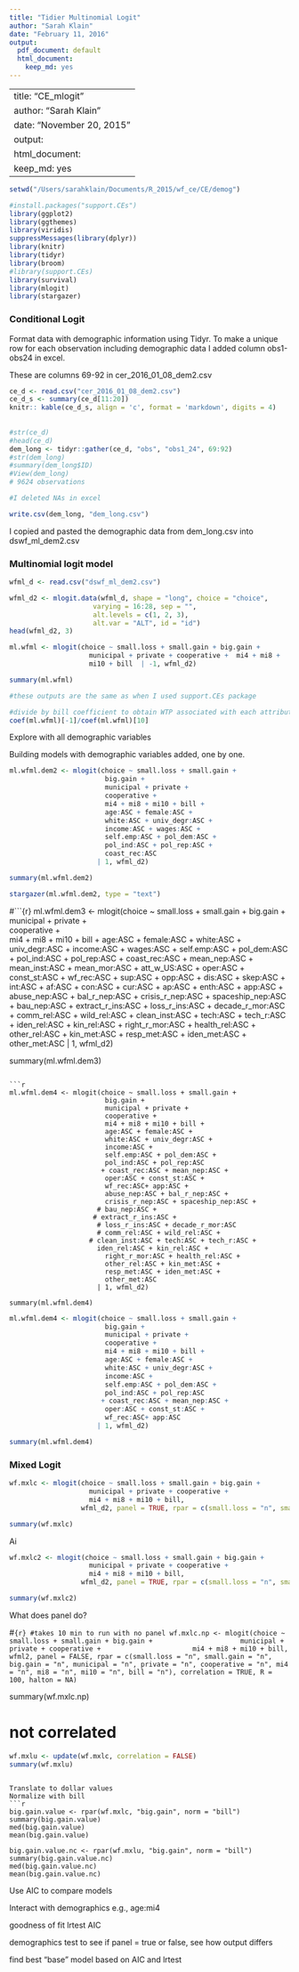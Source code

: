 ```yaml
---
title: "Tidier Multinomial Logit"
author: "Sarah Klain"
date: "February 11, 2016"
output:
  pdf_document: default
  html_document:
    keep_md: yes
---
```


---
title: "CE_mlogit"
author: "Sarah Klain"
date: "November 20, 2015"
output: 
  html_document: 
    keep_md: yes
---

```r
setwd("/Users/sarahklain/Documents/R_2015/wf_ce/CE/demog")

#install.packages("support.CEs")
library(ggplot2)
library(ggthemes)
library(viridis)
suppressMessages(library(dplyr))
library(knitr)
library(tidyr)
library(broom)
#library(support.CEs)
library(survival)
library(mlogit)
library(stargazer)
```

### Conditional Logit

Format data with demographic information using Tidyr.
To make a unique row for each observation including demographic data
I added column obs1-obs24 in excel.

These are columns 69-92 in cer_2016_01_08_dem2.csv
```r
ce_d <- read.csv("cer_2016_01_08_dem2.csv")
ce_d_s <- summary(ce_d[11:20])
knitr:: kable(ce_d_s, align = 'c', format = 'markdown', digits = 4)
  
  
#str(ce_d)
#head(ce_d)
dem_long <- tidyr::gather(ce_d, "obs", "obs1_24", 69:92)
#str(dem_long)
#summary(dem_long$ID)
#View(dem_long)
# 9624 observations

#I deleted NAs in excel

write.csv(dem_long, "dem_long.csv")
```
I copied and pasted the demographic data from dem_long.csv into dswf_ml_dem2.csv

### Multinomial logit model
```r
wfml_d <- read.csv("dswf_ml_dem2.csv")

wfml_d2 <- mlogit.data(wfml_d, shape = "long", choice = "choice",
                     varying = 16:28, sep = "",
                     alt.levels = c(1, 2, 3), 
                     alt.var = "ALT", id = "id")
head(wfml_d2, 3)

ml.wfml <- mlogit(choice ~ small.loss + small.gain + big.gain + 
                    municipal + private + cooperative +  mi4 + mi8 +
                    mi10 + bill  | -1, wfml_d2)

summary(ml.wfml)

#these outputs are the same as when I used support.CEs package

#divide by bill coefficient to obtain WTP associated with each attribute and level
coef(ml.wfml)[-1]/coef(ml.wfml)[10]
```

Explore with all demographic variables

Building models with demographic variables added, one by one. 

```r
ml.wfml.dem2 <- mlogit(choice ~ small.loss + small.gain +
                        big.gain + 
                        municipal + private +                  
                        cooperative +  
                        mi4 + mi8 + mi10 + bill + 
                        age:ASC + female:ASC +
                        white:ASC + univ_degr:ASC + 
                        income:ASC + wages:ASC + 
                        self.emp:ASC + pol_dem:ASC + 
                        pol_ind:ASC + pol_rep:ASC + 
                        coast_rec:ASC
                      | 1, wfml_d2)

summary(ml.wfml.dem2)

stargazer(ml.wfml.dem2, type = "text")
```


#```{r}
ml.wfml.dem3 <- mlogit(choice ~ small.loss + small.gain +
                        big.gain + 
                        municipal + private +                  
                        cooperative +  
                        mi4 + mi8 + mi10 + bill + 
                        age:ASC + female:ASC +
                        white:ASC + univ_degr:ASC + 
                        income:ASC + wages:ASC + 
                        self.emp:ASC + pol_dem:ASC + 
                        pol_ind:ASC + pol_rep:ASC + 
                       coast_rec:ASC + mean_nep:ASC + 
                      mean_inst:ASC + mean_mor:ASC + 
                      att_w_US:ASC + oper:ASC + const_st:ASC +
                     wf_rec:ASC + sup:ASC + opp:ASC + dis:ASC +
                      skep:ASC + int:ASC + af:ASC + con:ASC + 
                        cur:ASC + ap:ASC + enth:ASC + app:ASC + 
                        abuse_nep:ASC + bal_r_nep:ASC + 
                        crisis_r_nep:ASC + spaceship_nep:ASC + 
                        bau_nep:ASC + extract_r_ins:ASC + 
                        loss_r_ins:ASC + decade_r_mor:ASC + 
                       comm_rel:ASC + wild_rel:ASC +
                        clean_inst:ASC + tech:ASC + tech_r:ASC + 
                        iden_rel:ASC + kin_rel:ASC + 
                        right_r_mor:ASC + health_rel:ASC + 
                        other_rel:ASC + kin_met:ASC + 
                        resp_met:ASC + iden_met:ASC + 
                        other_met:ASC
                      | 1, wfml_d2)

summary(ml.wfml.dem3)
```

```r
ml.wfml.dem4 <- mlogit(choice ~ small.loss + small.gain +
                        big.gain + 
                        municipal + private +                  
                        cooperative +  
                        mi4 + mi8 + mi10 + bill + 
                        age:ASC + female:ASC +
                        white:ASC + univ_degr:ASC + 
                        income:ASC +
                        self.emp:ASC + pol_dem:ASC + 
                        pol_ind:ASC + pol_rep:ASC 
                       + coast_rec:ASC + mean_nep:ASC + 
                        oper:ASC + const_st:ASC +
                        wf_rec:ASC+ app:ASC + 
                        abuse_nep:ASC + bal_r_nep:ASC + 
                        crisis_r_nep:ASC + spaceship_nep:ASC +
                      # bau_nep:ASC +
                     # extract_r_ins:ASC +
                      # loss_r_ins:ASC + decade_r_mor:ASC 
                      # comm_rel:ASC + wild_rel:ASC +
                    # clean_inst:ASC + tech:ASC + tech_r:ASC + 
                      iden_rel:ASC + kin_rel:ASC + 
                        right_r_mor:ASC + health_rel:ASC + 
                        other_rel:ASC + kin_met:ASC + 
                        resp_met:ASC + iden_met:ASC + 
                        other_met:ASC
                      | 1, wfml_d2)

summary(ml.wfml.dem4)
```


```r
ml.wfml.dem4 <- mlogit(choice ~ small.loss + small.gain +
                        big.gain + 
                        municipal + private +                  
                        cooperative +  
                        mi4 + mi8 + mi10 + bill + 
                        age:ASC + female:ASC +
                        white:ASC + univ_degr:ASC + 
                        income:ASC +
                        self.emp:ASC + pol_dem:ASC + 
                        pol_ind:ASC + pol_rep:ASC 
                       + coast_rec:ASC + mean_nep:ASC + 
                        oper:ASC + const_st:ASC +
                        wf_rec:ASC+ app:ASC
                      | 1, wfml_d2)

summary(ml.wfml.dem4)
```

### Mixed Logit

```r
wf.mxlc <- mlogit(choice ~ small.loss + small.gain + big.gain + 
                    municipal + private + cooperative +  
                    mi4 + mi8 + mi10 + bill,
                  wfml_d2, panel = TRUE, rpar = c(small.loss = "n", small.gain = "n", big.gain = "n", municipal = "n", private = "n", cooperative = "n", mi4 = "n", mi8 = "n", mi10 = "n", bill = "n"), correlation = TRUE, R = 100, halton = NA)

summary(wf.mxlc)
```
Ai
```r
wf.mxlc2 <- mlogit(choice ~ small.loss + small.gain + big.gain + 
                    municipal + private + cooperative +  
                    mi4 + mi8 + mi10 + bill,
                  wfml_d2, panel = TRUE, rpar = c(small.loss = "n", small.gain = "n", big.gain = "n", municipal = "n", private = "n", cooperative = "n", mi4 = "n", mi8 = "n", mi10 = "n", bill = "n"), R = 100)

summary(wf.mxlc2)
```
What does panel do?

#```{r}
#takes 10 min to run with no panel
wf.mxlc.np <- mlogit(choice ~ small.loss + small.gain + big.gain + 
                    municipal + private + cooperative +  
                    mi4 + mi8 + mi10 + bill,
                  wfml2, panel = FALSE, rpar = c(small.loss = "n", small.gain = "n", big.gain = "n", municipal = "n", private = "n", cooperative = "n", mi4 = "n", mi8 = "n", mi10 = "n", bill = "n"), correlation = TRUE, R = 100, halton = NA)
```

summary(wf.mxlc.np)

# not correlated
```r
wf.mxlu <- update(wf.mxlc, correlation = FALSE)
summary(wf.mxlu)
```

```

Translate to dollar values
Normalize with bill 
```r
big.gain.value <- rpar(wf.mxlc, "big.gain", norm = "bill")
summary(big.gain.value)
med(big.gain.value)
mean(big.gain.value)

big.gain.value.nc <- rpar(wf.mxlu, "big.gain", norm = "bill")
summary(big.gain.value.nc)
med(big.gain.value.nc)
mean(big.gain.value.nc)
```

Use AIC to compare models

Interact with demographics 
e.g., age:mi4

goodness of fit
lrtest
AIC

demographics
test to see if panel = true or false, see how output differs

find best “base” model based on AIC and lrtest


